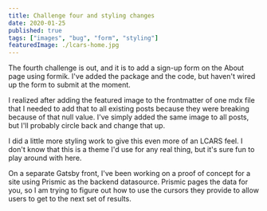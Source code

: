 ```yaml
---
title: Challenge four and styling changes
date: 2020-01-25
published: true
tags: ["images", "bug", "form", "styling"]
featuredImage: ./lcars-home.jpg
---
```


The fourth challenge is out, and it is to add a sign-up form on the About page using formik. I've added the package and the code, but haven't wired up the form to submit at the moment. 

I realized after adding the featured image to the frontmatter of one mdx file that I needed to add that to all existing posts because they were breaking because of that null value. I've simply added the same image to all posts, but I'll probably circle back and change that up.

I did a little more styling work to give this even more of an LCARS feel. I don't know that this is a theme I'd use for any real thing, but it's sure fun to play around with here.

On a separate Gatsby front, I've been working on a proof of concept for a site using Prismic as the backend datasource. Prismic pages the data for you, so I am trying to figure out how to use the cursors they provide to allow users to get to the next set of results.
